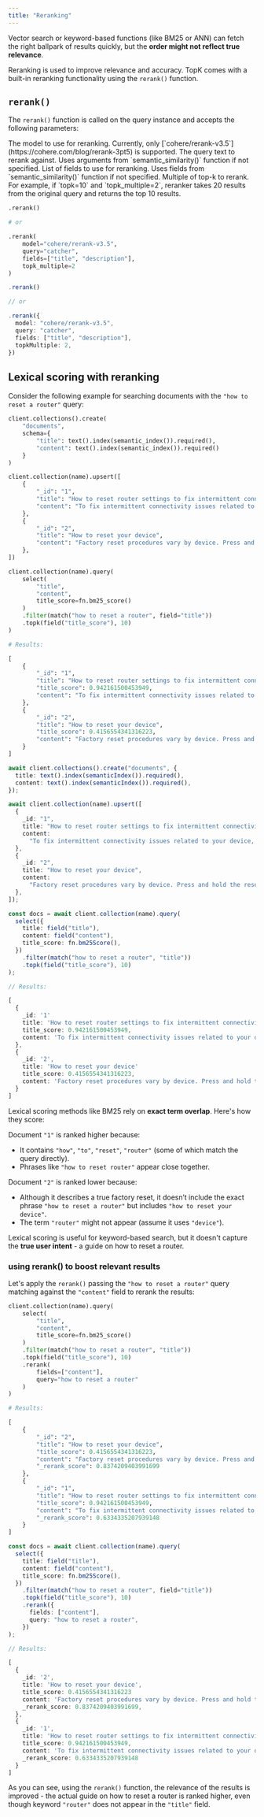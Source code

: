 ```yaml
---
title: "Reranking"
---
```


Vector search or keyword-based functions (like BM25 or ANN) can fetch the right ballpark of results quickly, but the **order might not reflect true relevance**.

Reranking is used to improve relevance and accuracy. TopK comes with a built-in reranking functionality using the `rerank()` function.

## `rerank()`

The `rerank()` function is called on the query instance and accepts the following parameters:

<ParamField query="model" type="string" default="cohere/rerank-v3.5">
  The model to use for reranking. Currently, only [`cohere/rerank-v3.5`](https://cohere.com/blog/rerank-3pt5) is supported.
</ParamField>

<ParamField query="query" type="string" optional>
  The query text to rerank against. Uses arguments from `semantic_similarity()` function if not specified.
</ParamField>

<ParamField query="fields" type="string[]" optional>
  List of fields to use for reranking. Uses fields from `semantic_similarity()` function if not specified.
</ParamField>

<ParamField query="topk_multiple" optional>
  Multiple of top-k to rerank. For example, if `topk=10` and `topk_multiple=2`, reranker takes 20 results from the original query and returns the top 10 results.
</ParamField>

<CodeGroup>

```python Python
.rerank()

# or

.rerank(
    model="cohere/rerank-v3.5",
    query="catcher",
    fields=["title", "description"],
    topk_multiple=2
)
```


```typescript Javascript
.rerank()

// or

.rerank({
  model: "cohere/rerank-v3.5",
  query: "catcher",
  fields: ["title", "description"],
  topkMultiple: 2,
})
```
</CodeGroup>

## Lexical scoring with reranking

Consider the following example for searching documents with the `"how to reset a router"` query:

<CodeGroup>

```python Python
client.collections().create(
    "documents",
    schema={
        "title": text().index(semantic_index()).required(),
        "content": text().index(semantic_index()).required()
    }
)

client.collection(name).upsert([
    {
        "_id": "1",
        "title": "How to reset router settings to fix intermittent connectivity",
        "content": "To fix intermittent connectivity issues related to your device, you need to unplug your modem or router for 10 seconds, then plug them back in. This will cause a reset of the network hardware and often resolves temporary disruptions.",
    },
    {
        "_id": "2",
        "title": "How to reset your device",
        "content": "Factory reset procedures vary by device. Press and hold the reset button for 10 seconds. This clears all settings, returning the router to default configuration.",
    },
])

client.collection(name).query(
    select(
        "title",
        "content",
        title_score=fn.bm25_score()
    )
    .filter(match("how to reset a router", field="title"))
    .topk(field("title_score"), 10)
)

# Results:

[
    {
        "_id": "1",
        "title": "How to reset router settings to fix intermittent connectivity",
        "title_score": 0.942161500453949,
        "content": "To fix intermittent connectivity issues related to your device, you need to unplug your modem or router for 10 seconds, then plug them back in. This will cause a reset of the network hardware and often resolves temporary disruptions.",
    },
    {
        "_id": "2",
        "title": "How to reset your device",
        "title_score": 0.4156554341316223,
        "content": "Factory reset procedures vary by device. Press and hold the reset button for 10 seconds. This clears all settings, returning the router to default configuration.",
    }
]
```


```typescript Javascript
await client.collections().create("documents", {
  title: text().index(semanticIndex()).required(),
  content: text().index(semanticIndex()).required(),
});

await client.collection(name).upsert([
  {
    _id: "1",
    title: "How to reset router settings to fix intermittent connectivity",
    content:
      "To fix intermittent connectivity issues related to your device, you need to unplug your modem or router for 10 seconds, then plug them back in. This will cause a reset of the network hardware and often resolves temporary disruptions.",
  },
  {
    _id: "2",
    title: "How to reset your device",
    content:
      "Factory reset procedures vary by device. Press and hold the reset button for 10 seconds. This clears all settings, returning the router to default configuration.",
  },
]);

const docs = await client.collection(name).query(
  select({
    title: field("title"),
    content: field("content"),
    title_score: fn.bm25Score(),
  })
    .filter(match("how to reset a router", "title"))
    .topk(field("title_score"), 10)
);

// Results:

[
  {
    _id: '1'
    title: 'How to reset router settings to fix intermittent connectivity',
    title_score: 0.942161500453949,
    content: 'To fix intermittent connectivity issues related to your device, you need to unplug your modem or router for 10 seconds, then plug them back in. This will cause a reset of the network hardware and often resolves temporary disruptions.',
  },
  {
    _id: '2',
    title: 'How to reset your device'
    title_score: 0.4156554341316223,
    content: 'Factory reset procedures vary by device. Press and hold the reset button for 10 seconds. This clears all settings, returning the router to default configuration.',
  }
]
```
</CodeGroup>


Lexical scoring methods like BM25 rely on **exact term overlap**. Here's how they score:

Document `"1"` is ranked higher because:

- It contains `"how"`, `"to"`, `"reset"`, `"router"` (some of which match the query directly).
- Phrases like `"how to reset router"` appear close together.

Document `"2"` is ranked lower because:

- Although it describes a true factory reset, it doesn’t include the exact phrase `"how to reset a router"` but includes `"how to reset your device"`.
- The term `"router"` might not appear (assume it uses `"device"`).

Lexical scoring is useful for keyword-based search, but it doesn't capture the **true user intent** - a guide on how to reset a router.

### using rerank() to boost relevant results

Let's apply the `rerank()` passing the `"how to reset a router"` query matching against the `"content"` field to rerank the results:

<CodeGroup>

```python Python
client.collection(name).query(
    select(
        "title",
        "content",
        title_score=fn.bm25_score()
    )
    .filter(match("how to reset a router", "title"))
    .topk(field("title_score"), 10)
    .rerank(
        fields=["content"],
        query="how to reset a router"
    )
)

# Results:

[
    {
        "_id": "2",
        "title": "How to reset your device",
        "title_score": 0.4156554341316223,
        "content": "Factory reset procedures vary by device. Press and hold the reset button for 10 seconds. This clears all settings, returning the router to default configuration.",
        "_rerank_score": 0.8374209403991699
    },
    {
        "_id": "1",
        "title": "How to reset router settings to fix intermittent connectivity",
        "title_score": 0.942161500453949,
        "content": "To fix intermittent connectivity issues related to your device, you need to unplug your modem or router for 10 seconds, then plug them back in. This will cause a reset of the network hardware and often resolves temporary disruptions.",
        "_rerank_score": 0.6334335207939148
    }
]

```


```typescript Javascript
const docs = await client.collection(name).query(
  select({
    title: field("title"),
    content: field("content"),
    title_score: fn.bm25Score(),
  })
    .filter(match("how to reset a router", field="title"))
    .topk(field("title_score"), 10)
    .rerank({
      fields: ["content"],
      query: "how to reset a router",
    })
);

// Results:

[
  {
    _id: '2',
    title: 'How to reset your device',
    title_score: 0.4156554341316223
    content: 'Factory reset procedures vary by device. Press and hold the reset button for 10 seconds. This clears all settings, returning the router to default configuration.',
    _rerank_score: 0.8374209403991699,
  },
  {
    _id: '1',
    title: 'How to reset router settings to fix intermittent connectivity',
    title_score: 0.942161500453949,
    content: 'To fix intermittent connectivity issues related to your device, you need to unplug your modem or router for 10 seconds, then plug them back in. This will cause a reset of the network hardware and often resolves temporary disruptions.',
    _rerank_score: 0.6334335207939148
  }
]
```
</CodeGroup>

As you can see, using the `rerank()` function, the relevance of the results is improved - the actual guide on how to reset a router is ranked higher,
even though keyword `"router"` does not appear in the `"title"` field.